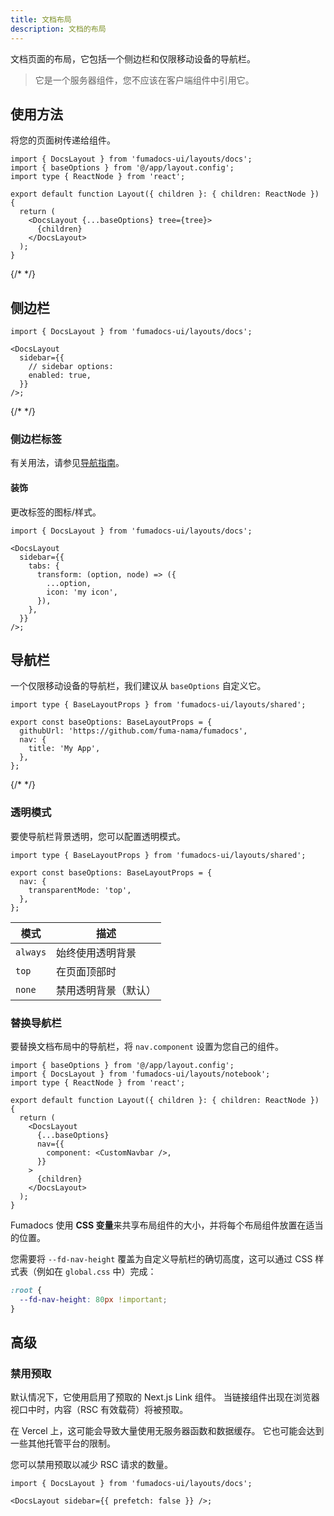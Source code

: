 ```yaml
---
title: 文档布局
description: 文档的布局
---
```


文档页面的布局，它包括一个侧边栏和仅限移动设备的导航栏。

> 它是一个服务器组件，您不应该在客户端组件中引用它。

## 使用方法

将您的页面树传递给组件。

```tsx title="layout.tsx"
import { DocsLayout } from 'fumadocs-ui/layouts/docs';
import { baseOptions } from '@/app/layout.config';
import type { ReactNode } from 'react';

export default function Layout({ children }: { children: ReactNode }) {
  return (
    <DocsLayout {...baseOptions} tree={tree}>
      {children}
    </DocsLayout>
  );
}
```

{/* <AutoTypeTable
  path="./content/docs/props.ts"
  type="Omit<DocsLayoutProps, 'children' | 'disableThemeSwitch'>"
/> */}

## 侧边栏

```tsx title="layout.tsx"
import { DocsLayout } from 'fumadocs-ui/layouts/docs';

<DocsLayout
  sidebar={{
    // sidebar options:
    enabled: true,
  }}
/>;
```

{/* <AutoTypeTable path="./content/docs/props.ts" name="SidebarProps" /> */}

### 侧边栏标签

有关用法，请参见[导航指南](/docs/navigation/sidebar#sidebar-tabs)。

#### 装饰

更改标签的图标/样式。

```tsx
import { DocsLayout } from 'fumadocs-ui/layouts/docs';

<DocsLayout
  sidebar={{
    tabs: {
      transform: (option, node) => ({
        ...option,
        icon: 'my icon',
      }),
    },
  }}
/>;
```

## 导航栏

一个仅限移动设备的导航栏，我们建议从 `baseOptions` 自定义它。

```tsx
import type { BaseLayoutProps } from 'fumadocs-ui/layouts/shared';

export const baseOptions: BaseLayoutProps = {
  githubUrl: 'https://github.com/fuma-nama/fumadocs',
  nav: {
    title: 'My App',
  },
};
```

{/* <AutoTypeTable
  path="./content/docs/props.ts"
  type="Omit<NavbarProps, 'children'>"
/> */}

### 透明模式

要使导航栏背景透明，您可以配置透明模式。

```tsx
import type { BaseLayoutProps } from 'fumadocs-ui/layouts/shared';

export const baseOptions: BaseLayoutProps = {
  nav: {
    transparentMode: 'top',
  },
};
```

| 模式     | 描述                           |
| -------- | ------------------------------ |
| `always` | 始终使用透明背景               |
| `top`    | 在页面顶部时                   |
| `none`   | 禁用透明背景（默认）           |

### 替换导航栏

要替换文档布局中的导航栏，将 `nav.component` 设置为您自己的组件。

```tsx title="layout.tsx"
import { baseOptions } from '@/app/layout.config';
import { DocsLayout } from 'fumadocs-ui/layouts/notebook';
import type { ReactNode } from 'react';

export default function Layout({ children }: { children: ReactNode }) {
  return (
    <DocsLayout
      {...baseOptions}
      nav={{
        component: <CustomNavbar />,
      }}
    >
      {children}
    </DocsLayout>
  );
}
```

Fumadocs 使用 **CSS 变量**来共享布局组件的大小，并将每个布局组件放置在适当的位置。

您需要将 `--fd-nav-height` 覆盖为自定义导航栏的确切高度，这可以通过 CSS 样式表（例如在 `global.css` 中）完成：

```css
:root {
  --fd-nav-height: 80px !important;
}
```

## 高级

### 禁用预取

默认情况下，它使用启用了预取的 Next.js Link 组件。
当链接组件出现在浏览器视口中时，内容（RSC 有效载荷）将被预取。

在 Vercel 上，这可能会导致大量使用无服务器函数和数据缓存。
它也可能会达到一些其他托管平台的限制。

您可以禁用预取以减少 RSC 请求的数量。

```tsx
import { DocsLayout } from 'fumadocs-ui/layouts/docs';

<DocsLayout sidebar={{ prefetch: false }} />;
``` 